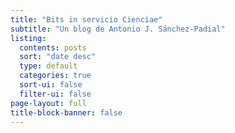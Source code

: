 ```yaml
---
title: "Bits in servicio Cienciae"
subtitle: "Un blog de Antonio J. Sánchez-Padial"
listing:
  contents: posts
  sort: "date desc"
  type: default
  categories: true
  sort-ui: false
  filter-ui: false
page-layout: full
title-block-banner: false
---
```



